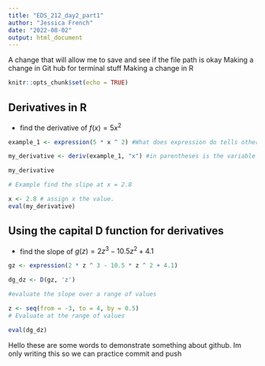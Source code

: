 ```yaml
---
title: "EDS_212_day2_part1"
author: "Jessica French"
date: "2022-08-02"
output: html_document
---
```

A change that will allow me to save and see if the file path is okay
Making a change in Git hub for terminal stuff
Making a change in R
```r
knitr::opts_chunk$set(echo = TRUE)
```

## Derivatives in R
- find the derivative of $f(x) = 5x^2$
```r
example_1 <- expression(5 * x ^ 2) #What does expression do tells other R functions that you are using a mathmatical expression. Creates an acceptable input for other functions i.e deriv. Allows an unevaluated expression.

my_derivative <- deriv(example_1, "x") #in parentheses is the variable you are finding the derivative of

my_derivative

# Example find the slipe at x = 2.8

x <- 2.8 # assign x the value. 
eval(my_derivative)

```

## Using the capital D function for derivatives

- find the slope of $g(z) = 2z^3-10.5z^2+4.1$

```r
gz <- expression(2 * z ^ 3 - 10.5 * z ^ 2 + 4.1)

dg_dz <- D(gz, 'z')

#evaluate the slope over a range of values

z <- seq(from = -3, to = 4, by = 0.5)
# Evaluate at the range of values

eval(dg_dz)
```

Hello these are some words to demonstrate something about github. 
Im only writing this so we can practice commit and push
